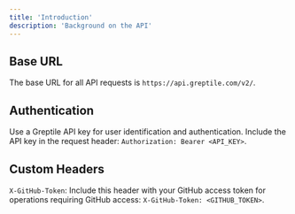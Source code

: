 ```yaml
---
title: 'Introduction'
description: 'Background on the API'
---
```


## Base URL

The base URL for all API requests is `https://api.greptile.com/v2/`.

## Authentication

Use a Greptile API key for user identification and authentication. Include the API key in the request header: `Authorization: Bearer <API_KEY>`.

## Custom Headers

`X-GitHub-Token`: Include this header with your GitHub access token for operations requiring GitHub access: `X-GitHub-Token: <GITHUB_TOKEN>`.
